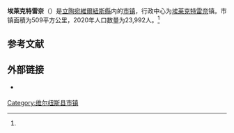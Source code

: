 {{Infobox settlement
| name                    = 埃莱克特雷奈
| native_name             = Elektrėnų savivaldybė
| native_name_lang        = lt
| settlement_type         = [[立陶宛市鎮|市镇]]
| image_skyline           = Semeliskiu panorama.jpg
| image_caption           = 埃莱克特雷奈风貌
| image_flag              = 
| flag_size               = 125px
| image_shield            = Elektrenai COA.svg
| shield_size             = 75px
| image_map               = Elektrenai dst.svg
| map_caption             = 埃莱克特雷奈在立陶宛的位置
| coordinates             = 
| coor_pinpoint           = 
| coordinates_footnotes   = 
| subdivision_type        = [[世界政區索引|国家]]
| subdivision_name        = {{LIT}}
| subdivision_type1       = [[立陶宛縣份|县份]]
| subdivision_name1       = [[維爾紐斯縣|維爾紐斯縣]]
| established_title       = 建立
| established_date        = 
| seat_type               = 行政中心
| seat                    = [[埃莱克特雷奈|埃莱克特雷奈]]
| unit_pref               = Metric
| area_total_km2          = 509
| area_rank               = 
| area_note               = 
| area_footnotes          = <ref name=VLE>{{cite encyclopedia | encyclopedia = Visuotinė lietuvių enciklopedija | title = Elektrėnų savivaldybė | url = https://www.vle.lt/straipsnis/elektrenu-savivaldybe/ | access-date = 2021-07-02 | language = lt | edition =  | date = 2014 | publisher = Mokslo ir enciklopedijų leidybos institutas | volume = 24 | location = Vilnius | archive-date = 2021-10-23 | archive-url = https://web.archive.org/web/20211023031124/https://www.vle.lt/straipsnis/elektrenu-savivaldybe/ | dead-url = no }}</ref>
| population_as_of        = 2020年估计
| population_total        = 23992
| population_density_km2  = auto
| population_note         = 
| population_footnotes    = <ref name=VLE/>
| timezone1               = [[欧洲东部时间|EET]]
| utc_offset1             = +2
| timezone1_DST           = [[欧洲东部夏令时间|EEST]]
| utc_offset1_DST         = +3
| postal_code_type        = 邮政编码
| postal_code             = 
| area_code_type          = 
| area_code               = 
| iso_code                = 
| website                 = {{URL|https://www.elektrenai.lt/}}
| footnotes               = 
}}
'''埃萊克特雷奈'''（{{lang-lt|Elektrėnų savivaldybė}}）是[[立陶宛|立陶宛]][[維爾紐斯縣|維爾紐斯縣]]内的[[立陶宛市鎮|市镇]]，行政中心为[[埃莱克特雷奈|埃莱克特雷奈]]镇。市镇面積为509平方公里，2020年人口数量为23,992人。<ref name=VLE/>

== 参考文献 ==
{{Reflist}}

== 外部链接 ==
{{commonscat|Elektrėnai Municipality|position=left}}
* {{Official site|https://www.elektrenai.lt/}} {{lt icon}} {{en}} {{pl}}

{{Lithuania-geo-stub}}

{{DEFAULTSORT:Elektrenai}}
[[Category:维尔纽斯县市镇|Category:维尔纽斯县市镇]]